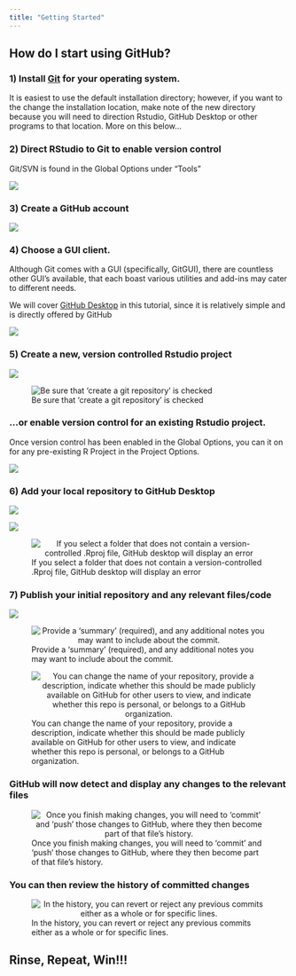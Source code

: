 ```yaml
---
title: "Getting Started"
---
```


## How do I start using GitHub?

### 1) Install [Git](https://git-scm.com/downloads) for your operating system.

It is easiest to use the default installation directory; however, if you want to the change the installation location, make note of the new directory because you will need to direction Rstudio, GitHub Desktop or other programs to that location. More on this below...

### 2) Direct RStudio to Git to enable version control

Git/SVN is found in the Global Options under "Tools"

![](images/GlobalOptions_RStudio.png){fig-align="center"}

### 3) Create a GitHub account

![](images/GitHub_Registration.png){fig-align="center"}

### 4) Choose a GUI client.

Although Git comes with a GUI (specifically, GitGUI), there are countless other GUI's available, that each boast various utilities and add-ins may cater to different needs.

We will cover [GitHub Desktop](https://desktop.github.com/) in this tutorial, since it is relatively simple and is directly offered by GitHub

![](images/GitHubDesktop.png){fig-align="center"}

### 5) Create a new, version controlled Rstudio project

![](images/NewProject_1.png){fig-align="center"}

![Be sure that 'create a git repository' is checked](images/NewProject_2.png){style="text-align: center" fig-align="center"}

### ...or enable version control for an existing Rstudio project.

Once version control has been enabled in the Global Options, you can it on for any pre-existing R Project in the Project Options.

![](images/ExistingProject_1.png){fig-align="center"}

### 6) Add your local repository to GitHub Desktop

![](images/GitHubDesktop_Add_1.png){fig-align="center"}

![](images/GitHubDesktop_Add_2.png){fig-align="center"}

![If you select a folder that does not contain a version-controlled .Rproj file, GitHub desktop will display an error](images/GitHubDesktop_Add_3.png){style="text-align: center" fig-align="center"}

### 7) Publish your initial repository and any relevant files/code

![](images/GitHubDesktop_Publish_1.png)

![Provide a 'summary' (required), and any additional notes you may want to include about the commit.](images/GitHubDesktop_Publish_2.png){style="text-align: center" fig-align="center"}

![You can change the name of your repository, provide a description, indicate whether this should be made publicly available on GitHub for other users to view, and indicate whether this repo is personal, or belongs to a GitHub organization.](images/GitHubDesktop_Publish_3.png){style="text-align: center" fig-align="center"}

### GitHub will now detect and display any changes to the relevant files

![Once you finish making changes, you will need to 'commit' and 'push' those changes to GitHub, where they then become part of that file's history.](images/GitHubDesktop_Changes_1.png){style="text-align: center" fig-align="center"}

### You can then review the history of committed changes

![In the history, you can revert or reject any previous commits either as a whole or for specific lines.](images/GitHubDesktop_History_1.png){style="text-align: center" fig-align="center"}

## Rinse, Repeat, Win!!!
